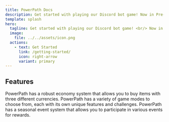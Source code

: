 ```yaml
---
title: PowerPath Docs
description: Get started with playing our Discord bot game! Now in Pre-Season launch!
template: splash
hero:
  tagline: Get started with playing our Discord bot game! <br/> Now in Pre-Season launch!
  image:
    file: ../../assets/icon.png
  actions:
    - text: Get Started
      link: /getting-started/
      icon: right-arrow
      variant: primary
---
```



## Features

<CardGrid>
	<Card title="Economy" icon="coins">
		PowerPath has a robust economy system that allows you to buy items with three different currencies.
	</Card>
	<Card title="Game Modes" icon="gamepad">
		PowerPath has a variety of game modes to choose from, each with its own unique features and challenges.
	</Card>
	<Card title="Events" icon="calendar">
		PowerPath has a seasonal event system that allows you to participate in various events for rewards.
	</Card>
</CardGrid>
